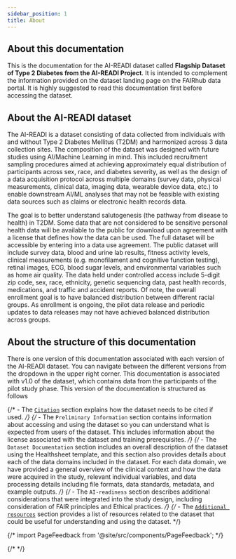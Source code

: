 ```yaml
---
sidebar_position: 1
title: About
---
```


## About this documentation

This is the documentation for the AI-READI dataset called **Flagship Dataset of Type 2 Diabetes from the AI-READI Project**. It is intended to complement the information provided on the dataset landing page on the FAIRhub data portal. It is highly suggested to read this documentation first before accessing the dataset.

## About the AI-READI dataset

The AI-READI is a dataset consisting of data collected from individuals with and without Type 2 Diabetes Mellitus (T2DM) and harmonized across 3 data collection sites. The composition of the dataset was designed with future studies using AI/Machine Learning in mind. This included recruitment sampling procedures aimed at achieving approximately equal distribution of participants across sex, race, and diabetes severity, as well as the design of a data acquisition protocol across multiple domains (survey data, physical measurements, clinical data, imaging data, wearable device data, etc.) to enable downstream AI/ML analyses that may not be feasible with existing data sources such as claims or electronic health records data.

The goal is to better understand salutogenesis (the pathway from disease to health) in T2DM. Some data that are not considered to be sensitive personal health data will be available to the public for download upon agreement with a license that defines how the data can be used. The full dataset will be accessible by entering into a data use agreement. The public dataset will include survey data, blood and urine lab results, fitness activity levels, clinical measurements (e.g. monofilament and cognitive function testing), retinal images, ECG, blood sugar levels, and environmental variables such as home air quality. The data held under controlled access include 5-digit zip code, sex, race, ethnicity, genetic sequencing data, past health records, medications, and traffic and accident reports. Of note, the overall enrollment goal is to have balanced distribution between different racial groups. As enrollment is ongoing, the pilot data release and periodic updates to data releases may not have achieved balanced distribution across groups.

## About the structure of this documentation

There is one version of this documentation associated with each version of the AI-READI dataset. You can navigate between the different versions from the dropdown in the upper right corner.
This documentation is associated with v1.0 of the dataset, which contains data from the participants of the pilot study phase. This version of the documentation is structured as follows

{/* - The [`Citation`](citation) section explains how the dataset needs to be cited if used. */}
{/* - The `Preliminary Information` section contains information about accessing and using the dataset so you can understand what is expected from users of the dataset. This includes information about the license associated with the dataset and training prerequisites. */}
{/* - The `Dataset Documentation` section includes an overall description of the dataset using the Healthsheet template, and this section also provides details about each of the data domains included in the dataset. For each data domain, we have provided a general overview of the clinical context and how the data were acquired in the study, relevant individual variables, and data processing details including file formats, data standards, metadata, and example outputs. */}
{/* - The `AI-readiness` section describes additional considerations that were integrated into the study design, including consideration of FAIR principles and Ethical practices. */}
{/* - The [`Additional resources`](additional-resources) section provides a list of resources related to the dataset that could be useful for understanding and using the dataset. */}

{/* import PageFeedback from '@site/src/components/PageFeedback'; */}

{/* <PageFeedback /> */}
